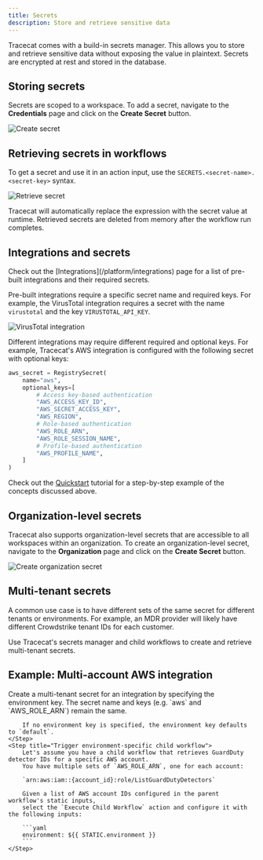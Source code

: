 ```yaml
---
title: Secrets
description: Store and retrieve sensitive data
---
```


Tracecat comes with a build-in secrets manager.
This allows you to store and retrieve sensitive data without exposing the value in plaintext.
Secrets are encrypted at rest and stored in the database.

## Storing secrets

Secrets are scoped to a workspace. To add a secret, navigate to the **Credentials** page and click on the **Create Secret** button.

![Create secret](/img/platform/credentials/create-secret.png)

## Retrieving secrets in workflows

To get a secret and use it in an action input, use the `SECRETS.<secret-name>.<secret-key>` syntax.

![Retrieve secret](/img/platform/credentials/retrieve-secret.png)

Tracecat will automatically replace the expression with the secret value at runtime.
Retrieved secrets are deleted from memory after the workflow run completes.

## Integrations and secrets

<Tip>
    Check out the [Integrations](/platform/integrations) page for a list of pre-built integrations and their required secrets.
</Tip>

Pre-built integrations require a specific secret name and required keys.
For example, the VirusTotal integration requires a secret with the name `virustotal` and the key `VIRUSTOTAL_API_KEY`.

![VirusTotal integration](/img/platform/credentials/virustotal-integration.png)

Different integrations may require different required and optional keys.
For example, Tracecat's AWS integration is configured with the following secret with optional keys:

```python
aws_secret = RegistrySecret(
    name="aws",
    optional_keys=[
        # Access key-based authentication
        "AWS_ACCESS_KEY_ID",
        "AWS_SECRET_ACCESS_KEY",
        "AWS_REGION",
        # Role-based authentication
        "AWS_ROLE_ARN",
        "AWS_ROLE_SESSION_NAME",
        # Profile-based authentication
        "AWS_PROFILE_NAME",
    ]
)
```

Check out the [Quickstart](/tutorials/1-quickstart) tutorial for a step-by-step example of the concepts discussed above.

## Organization-level secrets

Tracecat also supports organization-level secrets that are accessible to all workspaces within an organization.
To create an organization-level secret, navigate to the **Organization** page and click on the **Create Secret** button.

![Create organization secret](/img/platform/credentials/create-organization-secret.png)

## Multi-tenant secrets

A common use case is to have different sets of the same secret for different tenants or environments.
For example, an MDR provider will likely have different Crowdstrike tenant IDs for each customer.

Use Tracecat's secrets manager and child workflows to create and retrieve multi-tenant secrets.

## Example: Multi-account AWS integration

<Steps>
    <Step title="Create a multi-tenant secret">
        Create a multi-tenant secret for an integration by specifying the environment key.
        The secret name and keys (e.g. `aws` and `AWS_ROLE_ARN`) remain the same.

        If no environment key is specified, the environment key defaults to `default`.
    </Step>
    <Step title="Trigger environment-specific child workflow">
        Let's assume you have a child workflow that retrieves GuardDuty detector IDs for a specific AWS account.
        You have multiple sets of `AWS_ROLE_ARN`, one for each account:

        `arn:aws:iam::{account_id}:role/ListGuardDutyDetectors`

        Given a list of AWS account IDs configured in the parent workflow's static inputs,
        select the `Execute Child Workflow` action and configure it with the following inputs:

        ```yaml
        environment: ${{ STATIC.environment }}
        ```
    </Step>
</Steps>
